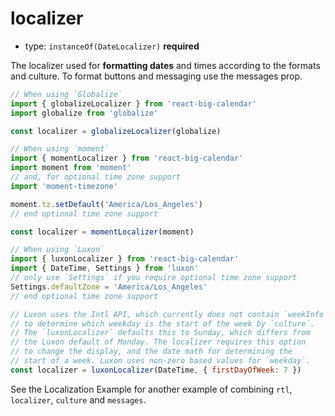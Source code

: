 
# localizer

- type: `instanceOf(DateLocalizer)` **required**

The localizer used for **formatting dates** and times according to the <LinkTo kind="props" story="formats">formats</LinkTo> and <LinkTo kind="props" story="culture">culture</LinkTo>. To format buttons and messaging use the <LinkTo kind="props" story="messages">messages</LinkTo> prop.

```js
// When using `Globalize`
import { globalizeLocalizer } from 'react-big-calendar'
import globalize from 'globalize'

const localizer = globalizeLocalizer(globalize)
```

```js
// When using `moment`
import { momentLocalizer } from 'react-big-calendar'
import moment from 'moment'
// and, for optional time zone support
import 'moment-timezone'

moment.tz.setDefault('America/Los_Angeles')
// end optional time zone support

const localizer = momentLocalizer(moment)
```

```js
// When using `Luxon`
import { luxonLocalizer } from 'react-big-calendar'
import { DateTime, Settings } from 'luxon'
// only use `Settings` if you require optional time zone support
Settings.defaultZone = 'America/Los_Angeles'
// end optional time zone support

// Luxon uses the Intl API, which currently does not contain `weekInfo`
// to determine which weekday is the start of the week by `culture`.
// The `luxonLocalizer` defaults this to Sunday, which differs from
// the Luxon default of Monday. The localizer requires this option
// to change the display, and the date math for determining the
// start of a week. Luxon uses non-zero based values for `weekday`.
const localizer = luxonLocalizer(DateTime, { firstDayOfWeek: 7 })
```

See the <LinkTo kind="examples" story="example-5">Localization Example</LinkTo> for another example of combining `rtl`, `localizer`, `culture` and `messages`.

<Canvas>
  <Story id="props--localizer" />
</Canvas>
